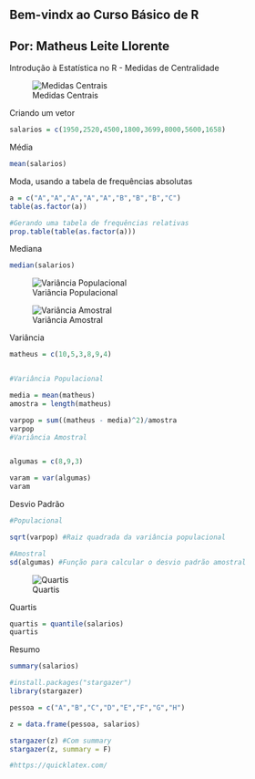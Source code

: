 Bem-vindx ao Curso Básico de R
------------------------------
Por: Matheus Leite Llorente
------------------------------

Introdução à Estatística no R - Medidas de Centralidade

![Medidas Centrais](https://i.ibb.co/PZ8G6nj/centrais.png)

Criando um vetor
```{r}

salarios = c(1950,2520,4500,1800,3699,8000,5600,1658)

```
Média
```{r}

mean(salarios)

```
Moda, usando a tabela de frequências absolutas
```{r}

a = c("A","A","A","A","A","B","B","B","C")
table(as.factor(a))

#Gerando uma tabela de frequências relativas
prop.table(table(as.factor(a)))

```
Mediana
```{r}

median(salarios)

```

![Variância Populacional](https://i.ibb.co/nRTVsFP/matheus.png)

![Variância Amostral](https://i.ibb.co/87wK8S3/matheusamostral.png)

Variância
```{r}

matheus = c(10,5,3,8,9,4)


#Variância Populacional

media = mean(matheus)
amostra = length(matheus)

varpop = sum((matheus - media)^2)/amostra
varpop
#Variância Amostral


algumas = c(8,9,3)

varam = var(algumas)
varam

```
Desvio Padrão
```{r}

#Populacional

sqrt(varpop) #Raiz quadrada da variância populacional

#Amostral
sd(algumas) #Função para calcular o desvio padrão amostral


```

![Quartis](https://i.ibb.co/p2zdQwq/quartis.png)

Quartis
```{r}

quartis = quantile(salarios)
quartis

```
Resumo
```{r}

summary(salarios)

#install.packages("stargazer")
library(stargazer)

pessoa = c("A","B","C","D","E","F","G","H")

z = data.frame(pessoa, salarios)

stargazer(z) #Com summary
stargazer(z, summary = F)

#https://quicklatex.com/

```


